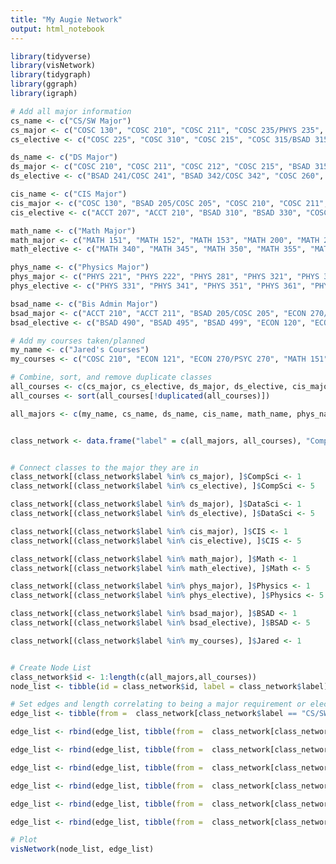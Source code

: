 ```yaml
---
title: "My Augie Network"
output: html_notebook
---
```



```r
library(tidyverse)
library(visNetwork)
library(tidygraph)
library(ggraph)
library(igraph)

# Add all major information
cs_name <- c("CS/SW Major")
cs_major <- c("COSC 130", "COSC 210", "COSC 211", "COSC 235/PHYS 235", "COSC 236", "COSC 260", "COSC 327", "COSC 330", "COSC 350", "MATH 151", "MATH 320", "MATH 315")
cs_elective <- c("COSC 225", "COSC 310", "COSC 215", "COSC 315/BSAD 315", "COSC 322", "COSC 342", "COSC 380", "COSC 212", "COSC 320")

ds_name <- c("DS Major")
ds_major <- c("COSC 210", "COSC 211", "COSC 212", "COSC 215", "BSAD 315/COSC 315", "COSC 322", "MATH 151", "MATH 152", "MATH 315", "MATH 320", "MATH 327")
ds_elective <- c("BSAD 241/COSC 241", "BSAD 342/COSC 342", "COSC 260", "COSC 380", "MATH 220", "MATH 345", "MATH 397")

cis_name <- c("CIS Major")
cis_major <- c("COSC 130", "BSAD 205/COSC 205", "COSC 210", "COSC 211", "BSAD 241/COSC 241", "BSAD 315/COSC 315", "BSAD 342/COSC 342", "BSAD 320", "ECON 120", "ECON 270/PSYC 270")
cis_elective <- c("ACCT 207", "ACCT 210", "BSAD 310", "BSAD 330", "COSC 235/PHYS 235", "COSC 260", "COSC 225")

math_name <- c("Math Major")
math_major <- c("MATH 151", "MATH 152", "MATH 153", "MATH 200", "MATH 220", "MATH 490", "COSC 210", "PHYS 221")
math_elective <- c("MATH 340", "MATH 345", "MATH 350", "MATH 355", "MATH 310", "MATH 315", "MATH 320", "MATH 327", "MATH 330", "MATH 335", "MATH 397")

phys_name <- c("Physics Major")
phys_major <- c("PHYS 221", "PHYS 222", "PHYS 281", "PHYS 321", "PHYS 371", "PHYS 381", "MATH 151", "MATH 152", "MATH 153", "MATH 310")
phys_elective <- c("PHYS 331", "PHYS 341", "PHYS 351", "PHYS 361", "PHYS 363", "PHYS 372", "PHYS 373", "PHYS 391","PHYS 395", "PHYS 397", "PHYS 399")

bsad_name <- c("Bis Admin Major")
bsad_major <- c("ACCT 210", "ACCT 211", "BSAD 205/COSC 205", "ECON 270/PSYC 270", "BSAD 310", "BSAD 320", "BSAD 330", "BSAD 340", "ACCT 382/BSAD 382", "BSAD 421")
bsad_elective <- c("BSAD 490", "BSAD 495", "BSAD 499", "ECON 120", "ECON 121")

# Add my courses taken/planned
my_name <- c("Jared's Courses")
my_courses <- c("COSC 210", "ECON 121", "ECON 270/PSYC 270", "MATH 151", "MATH 152", "PHYS 201", "PHYS 297", "COSC 211", "FYS 111", "PHYS 222", "ACCT 210", "COSC 260", "MATH 310", "COSC 235/PHYS 235", "PHYS 321", "BSAD 120", "COSC 236", "COSC 327", "MUSI 118", "PHYS 371", "ART 130", "COSC 212", "COSC 226", "MATH 320", "COSC 219", "COSC 215", "COSC 322", "ENGL 200", "NAST 320", "COSC 130", "COSC 350", "MATH 315", "RELI 254", "BSAD 315/COSC 315", "COSC 330", "COSC 380", "MATH 327")

# Combine, sort, and remove duplicate classes
all_courses <- c(cs_major, cs_elective, ds_major, ds_elective, cis_major, cis_elective, math_major, math_elective, phys_major, phys_elective, bsad_major, bsad_elective, my_courses)
all_courses <- sort(all_courses[!duplicated(all_courses)])

all_majors <- c(my_name, cs_name, ds_name, cis_name, math_name, phys_name, bsad_name)


class_network <- data.frame("label" = c(all_majors, all_courses), "CompSci" = 0, "DataSci" = 0, "CIS" = 0, "Math" = 0, "Physics" = 0, "BSAD" = 0, "Jared" = 0 )


# Connect classes to the major they are in
class_network[(class_network$label %in% cs_major), ]$CompSci <- 1
class_network[(class_network$label %in% cs_elective), ]$CompSci <- 5

class_network[(class_network$label %in% ds_major), ]$DataSci <- 1
class_network[(class_network$label %in% ds_elective), ]$DataSci <- 5

class_network[(class_network$label %in% cis_major), ]$CIS <- 1
class_network[(class_network$label %in% cis_elective), ]$CIS <- 5

class_network[(class_network$label %in% math_major), ]$Math <- 1
class_network[(class_network$label %in% math_elective), ]$Math <- 5

class_network[(class_network$label %in% phys_major), ]$Physics <- 1
class_network[(class_network$label %in% phys_elective), ]$Physics <- 5

class_network[(class_network$label %in% bsad_major), ]$BSAD <- 1
class_network[(class_network$label %in% bsad_elective), ]$BSAD <- 5

class_network[(class_network$label %in% my_courses), ]$Jared <- 1


# Create Node List
class_network$id <- 1:length(c(all_majors,all_courses))
node_list <- tibble(id = class_network$id, label = class_network$label)

# Set edges and length correlating to being a major requirement or elective
edge_list <- tibble(from =  class_network[class_network$label == "CS/SW Major",]$id, to = class_network[class_network$CompSci > 0,]$id, length = 100*class_network[class_network$CompSci > 0,]$CompSci)

edge_list <- rbind(edge_list, tibble(from =  class_network[class_network$label == "DS Major",]$id, to = class_network[class_network$DataSci > 0,]$id, length = 100*class_network[class_network$DataSci > 0,]$DataSci))

edge_list <- rbind(edge_list, tibble(from =  class_network[class_network$label == "CIS Major",]$id, to = class_network[class_network$CIS > 0,]$id, length = 100*class_network[class_network$CIS > 0,]$CIS))

edge_list <- rbind(edge_list, tibble(from =  class_network[class_network$label == "Math Major",]$id, to = class_network[class_network$Math > 0,]$id, length = 100*class_network[class_network$Math > 0,]$Math))

edge_list <- rbind(edge_list, tibble(from =  class_network[class_network$label == "Physics Major",]$id, to = class_network[class_network$Physics > 0,]$id, length = 100*class_network[class_network$Physics > 0,]$Physics))

edge_list <- rbind(edge_list, tibble(from =  class_network[class_network$label == "Bis Admin Major",]$id, to = class_network[class_network$BSAD > 0,]$id, length = 100*class_network[class_network$BSAD > 0,]$BSAD))

edge_list <- rbind(edge_list, tibble(from =  class_network[class_network$label == "Jared's Courses",]$id, to = class_network[class_network$Jared > 0,]$id, length = 100*class_network[class_network$Jared > 0,]$Jared))

# Plot
visNetwork(node_list, edge_list)

```

